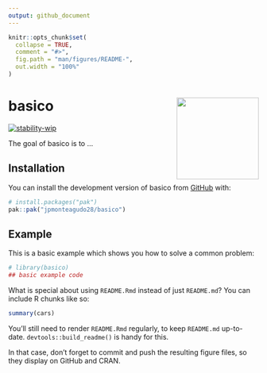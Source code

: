 ```yaml
---
output: github_document
---
```


<!-- README.md is generated from README.Rmd. Please edit that file -->

```r
knitr::opts_chunk$set(
  collapse = TRUE,
  comment = "#>",
  fig.path = "man/figures/README-",
  out.width = "100%"
)
```

# basico <img src="man/figures/logo.png" align="right" height="165" alt="" />

<!-- badges: start -->
[![stability-wip](https://img.shields.io/badge/stability-wip-lightgrey.svg)](https://github.com/mkenney/software-guides/blob/master/STABILITY-BADGES.md#work-in-progress)

<!-- badges: end -->

The goal of basico is to ...

## Installation

You can install the development version of basico from [GitHub](https://github.com/) with:

``` r
# install.packages("pak")
pak::pak("jpmonteagudo28/basico")
```

## Example

This is a basic example which shows you how to solve a common problem:

```r
# library(basico)
## basic example code
```

What is special about using `README.Rmd` instead of just `README.md`? You can include R chunks like so:

```r
summary(cars)
```

You'll still need to render `README.Rmd` regularly, to keep `README.md` up-to-date. `devtools::build_readme()` is handy for this.


In that case, don't forget to commit and push the resulting figure files, so they display on GitHub and CRAN.
